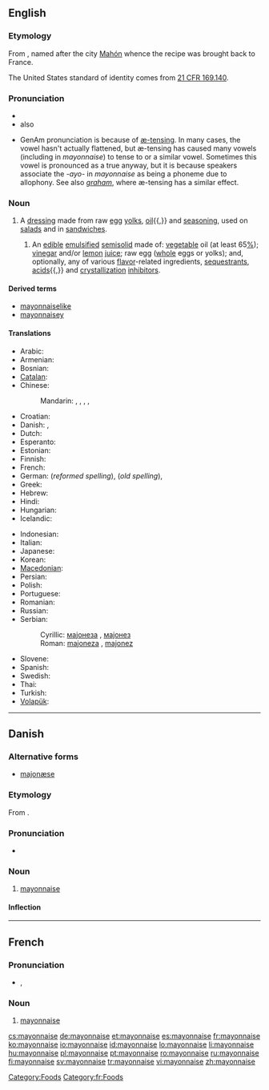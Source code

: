 {{wikipedia}}
{{also|Mayonnaise}}
==English==

===Etymology===
From {{etyl|fr}} {{term|mayonnaise|lang=fr}}, named after the city [[w:Mahón|Mahón]] whence the recipe was brought back to France.

The United States standard of identity comes from [http://edocket.access.gpo.gov/cfr_2002/aprqtr/21cfr169.140.htm 21&nbsp;CFR 169.140].

===Pronunciation===
* {{IPA|/ˈmeɪəneɪz/|/meɪəˈneɪz/}}
* also {{a|GenAm}} {{IPA|/ˈmæneɪz/}}
*: {{rhymes|eɪz}}
* GenAm {{IPA|/ˈmæneɪz/}} pronunciation is because of [[w:æ-tensing|æ-tensing]]. In many cases, the {{IPAchar|/e(ɪ)ə/}} vowel hasn't actually flattened, but æ-tensing has caused many {{IPAchar|/æ/}} vowels (including in ''mayonnaise'') to tense to {{IPAchar|/eə/}} or a similar vowel. Sometimes this vowel is pronounced as a true {{IPAchar|[æ]}} anyway, but it is because speakers associate the ''-ayo-'' in ''mayonnaise'' as being a {{IPAchar|/æ/}} phoneme due to allophony. See also ''[[graham]]'', where æ-tensing has a similar effect.

===Noun===
{{en-noun|-}}

# A [[dressing]] made from raw [[egg]] [[yolk]]s, [[oil]]{{,}} and [[seasoning]], used on [[salad]]s and in [[sandwich]]es.
## {{US|_|standard of identity}} An [[edible]] [[emulsified]] [[semisolid]] made of: [[vegetable]] oil (at least 65[[%]]); [[vinegar]] and/or [[lemon]] [[juice]]; raw egg ([[whole]] eggs or yolks); and, optionally, any of various [[flavor]]-related ingredients, [[sequestrant]]s, [[acid]]s{{,}} and [[crystallization]] [[inhibitor]]s.

====Derived terms====
* [[mayonnaiselike]]
* [[mayonnaisey]]

====Translations====
{{trans-top|a dressing made from raw egg yolks and oil}}
* Arabic: {{t|ar|مايونيز|m|tr=mayuniiz}}
* Armenian: {{t-|hy|մայոնեզ|tr=mayonez}}
* Bosnian: {{t-|bs|majoneza|f}}
* [[Catalan]]: {{t|ca|maionesa|f}}
* Chinese:
*: Mandarin: {{t|cmn|美乃滋|tr=měinǎizī|sc=Hani}}, {{t|cmn|沙拉醬|sc=Hani}}, {{t|cmn|沙拉酱|tr=shālājiàng|sc=Hani}}, {{t|cmn|蛋黃醬|sc=Hani}}, {{t|cmn|蛋黄酱|tr=dànhuángjiàng|sc=Hani}}
* Croatian: {{t-|hr|majoneza|f}}
* Danish: {{t-|da|mayonnaise|c}}, {{t-|da|majonæse|c}}
* Dutch: {{t+|nl|mayonaise|m}}
* Esperanto: {{t|eo|majonezo}}
* Estonian: {{t|et|majonees}}
* Finnish: {{t+|fi|majoneesi}}
* French: {{t+|fr|mayonnaise|f}}
* German: {{t+|de|Majonäse|f}} (''reformed spelling''),  {{t+|de|Mayonnaise}} (''old spelling''),  {{qualifier|slang}} {{t-|de|Majo}}
* Greek: {{t|el|μαγιονέζα|f|tr=magionéza}}
* Hebrew: {{t+|he|מיונז}}
* Hindi: {{t|hi|मेयोनेज़|tr=meyonez|xs=Hindi}}
* Hungarian: {{t+|hu|majonéz}}
* Icelandic: {{t|is|majónes|n}}
{{trans-mid}}
* Indonesian: {{t|id|mayones|xs=Indonesian}}
* Italian: {{t+|it|maionese|f}}
* Japanese: {{t+|ja|マヨネーズ|tr=mayonēzu}}
* Korean: {{t|ko|마요네즈|tr=mayonejeu|sc=Hang}}
* [[Macedonian]]: {{t|mk|мајонез|m|tr=majonéz}}
* Persian: {{t|fa|مایونز|tr=māyonez|xs=Persian}}
* Polish: {{t+|pl|majonez}}
* Portuguese: {{t+|pt|maionese}}
* Romanian: {{t|ro|maioneză }}
* Russian: {{t+|ru|майонез|m|tr=mayonéz}}
* Serbian:
*: Cyrillic: [[мајонеза]] {{f}}, [[мајонез]] {{m}}
*: Roman: [[majoneza]] {{f}}, [[majonez]] {{m}}
* Slovene: {{t+|sl|majoneza|f}}
* Spanish: {{t+|es|mayonesa|f}}
* Swedish: {{t+|sv|majonnäs}}
* Thai: {{t|th|มายองเนส|tr=maayawngnaeht}}
* Turkish: {{t+|tr|mayonez}}
* [[Volapük]]: {{t|vo|mayonäd}}
{{trans-bottom}}

[[Category:Foods]]

----

==Danish==
{{wikipedia|lang=da|mul=Majonæsekrigen}}

===Alternative forms===
* [[majonæse]]

===Etymology===

From {{etyl|fr|da}} {{term|mayonnaise|lang=fr}}.

===Pronunciation===
* {{IPA|/majonɛːsə/|[mɑjoˈnɛːsə]|lang=da}}

===Noun===
{{da-noun|n|r}}

# [[mayonnaise#English|mayonnaise]]

====Inflection====
{{da-noun-infl|n|r}}

----

==French==

===Pronunciation===
* {{IPA|lang=fr|/ma.jɔ.nɛz/}}, {{SAMPA|lang=fr|/ma.jO.nEz/}}

===Noun===
{{fr-noun|f}}

# [[#English|mayonnaise]]

[[Category:fr:Foods]]

[[cs:mayonnaise]]
[[de:mayonnaise]]
[[et:mayonnaise]]
[[es:mayonnaise]]
[[fr:mayonnaise]]
[[ko:mayonnaise]]
[[io:mayonnaise]]
[[id:mayonnaise]]
[[lo:mayonnaise]]
[[li:mayonnaise]]
[[hu:mayonnaise]]
[[pl:mayonnaise]]
[[pt:mayonnaise]]
[[ro:mayonnaise]]
[[ru:mayonnaise]]
[[fi:mayonnaise]]
[[sv:mayonnaise]]
[[tr:mayonnaise]]
[[vi:mayonnaise]]
[[zh:mayonnaise]]